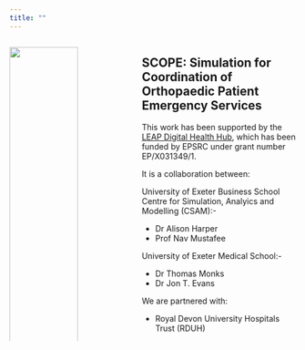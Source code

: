 ```yaml
---
title: ""
---
```


:::::: columns
::: {.column width="20%"}
![](QUARTO/images/LEAP/LEAP_Logo_Red-300.png){width="100%"}  


![](QUARTO/images/LEAP/EPSRC.png){width="100%"}  


![](QUARTO/images/exeter.png){width="100%"}  


![](QUARTO/images/RDUH.png){width="100%"}
:::

::: {.column width="10%"}
<!-- empty column to create gap -->
:::

::: {.column width="50%"}
## SCOPE: Simulation for Coordination of Orthopaedic Patient Emergency Services

This work has been supported by the [LEAP Digital Health Hub](https://leap-hub.ac.uk/about-the-hub/), which has been funded by EPSRC under grant number EP/X031349/1.

It is a collaboration between:

University of Exeter Business School Centre for Simulation, Analyics and Modelling (CSAM):-

-   Dr Alison Harper\
-   Prof Nav Mustafee

University of Exeter Medical School:-

-   Dr Thomas Monks\
-   Dr Jon T. Evans

We are partnered with:

-   Royal Devon University Hospitals Trust (RDUH)
:::
::::::
